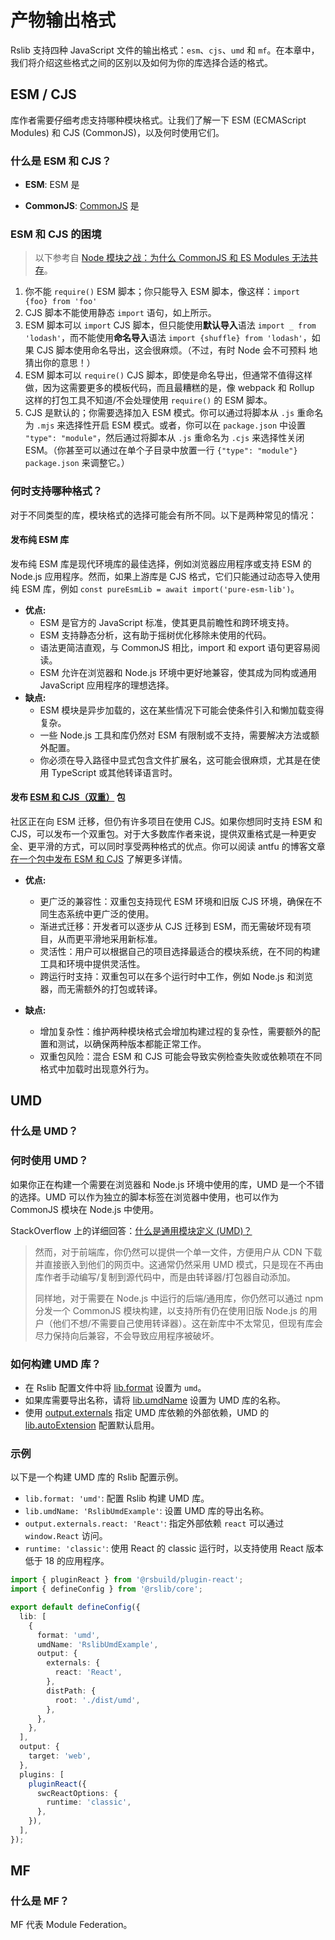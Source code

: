 
# 产物输出格式

Rslib 支持四种 JavaScript 文件的输出格式：`esm`、`cjs`、`umd` 和 `mf`。在本章中，我们将介绍这些格式之间的区别以及如何为你的库选择合适的格式。

## ESM / CJS

库作者需要仔细考虑支持哪种模块格式。让我们了解一下 ESM (ECMAScript Modules) 和 CJS (CommonJS)，以及何时使用它们。

### 什么是 ESM 和 CJS？

- **ESM**: ESM 是<ESM />

- **CommonJS**: [CommonJS](https://nodejs.org/api/modules.html#modules-commonjs-modules) 是<CJS />

### ESM 和 CJS 的困境

> 以下参考自 [Node 模块之战：为什么 CommonJS 和 ES Modules 无法共存](https://redfin.engineering/node-modules-at-war-why-commonjs-and-es-modules-cant-get-along-9617135eeca1)。

1. 你不能 `require()` ESM 脚本；你只能导入 ESM 脚本，像这样：`import {foo} from 'foo'`
2. CJS 脚本不能使用静态 `import` 语句，如上所示。
3. ESM 脚本可以 `import` CJS 脚本，但只能使用**默认导入**语法 `import _ from 'lodash'`，而不能使用**命名导入**语法 `import {shuffle} from 'lodash'`，如果 CJS 脚本使用命名导出，这会很麻烦。（不过，有时 Node 会不可预料 地猜出你的意思！）
4. ESM 脚本可以 `require()` CJS 脚本，即使是命名导出，但通常不值得这样做，因为这需要更多的模板代码，而且最糟糕的是，像 webpack 和 Rollup 这样的打包工具不知道/不会处理使用 `require()` 的 ESM 脚本。
5. CJS 是默认的；你需要选择加入 ESM 模式。你可以通过将脚本从 `.js` 重命名为 `.mjs` 来选择性开启 ESM 模式。或者，你可以在 `package.json` 中设置 `"type": "module"`，然后通过将脚本从 `.js` 重命名为 `.cjs` 来选择性关闭 ESM。（你甚至可以通过在单个子目录中放置一行 `{"type": "module"}` `package.json` 来调整它。）

### 何时支持哪种格式？

对于不同类型的库，模块格式的选择可能会有所不同。以下是两种常见的情况：

#### 发布纯 ESM 库

发布纯 ESM 库是现代环境库的最佳选择，例如浏览器应用程序或支持 ESM 的 Node.js 应用程序。然而，如果上游库是 CJS 格式，它们只能通过动态导入使用纯 ESM 库，例如 `const pureEsmLib = await import('pure-esm-lib')`。

- **优点:**
  - ESM 是官方的 JavaScript 标准，使其更具前瞻性和跨环境支持。
  - ESM 支持静态分析，这有助于摇树优化移除未使用的代码。
  - 语法更简洁直观，与 CommonJS 相比，import 和 export 语句更容易阅读。
  - ESM 允许在浏览器和 Node.js 环境中更好地兼容，使其成为同构或通用 JavaScript 应用程序的理想选择。
- **缺点:**
  - ESM 模块是异步加载的，这在某些情况下可能会使条件引入和懒加载变得复杂。
  - 一些 Node.js 工具和库仍然对 ESM 有限制或不支持，需要解决方法或额外配置。
  - 你必须在导入路径中显式包含文件扩展名，这可能会很麻烦，尤其是在使用 TypeScript 或其他转译语言时。

#### 发布 [ESM 和 CJS（双重）](https://antfu.me/posts/publish-esm-and-cjs#compatibility) 包

社区正在向 ESM 迁移，但仍有许多项目在使用 CJS。如果你想同时支持 ESM 和 CJS，可以发布一个双重包。对于大多数库作者来说，提供双重格式是一种更安全、更平滑的方式，可以同时享受两种格式的优点。你可以阅读 antfu 的博客文章 [在一个包中发布 ESM 和 CJS](https://antfu.me/posts/publish-esm-and-cjs) 了解更多详情。

- **优点:**

  - 更广泛的兼容性：双重包支持现代 ESM 环境和旧版 CJS 环境，确保在不同生态系统中更广泛的使用。
  - 渐进式迁移：开发者可以逐步从 CJS 迁移到 ESM，而无需破坏现有项目，从而更平滑地采用新标准。
  - 灵活性：用户可以根据自己的项目选择最适合的模块系统，在不同的构建工具和环境中提供灵活性。
  - 跨运行时支持：双重包可以在多个运行时中工作，例如 Node.js 和浏览器，而无需额外的打包或转译。

- **缺点:**

  - 增加复杂性：维护两种模块格式会增加构建过程的复杂性，需要额外的配置和测试，以确保两种版本都能正常工作。
  - 双重包风险：混合 ESM 和 CJS 可能会导致实例检查失败或依赖项在不同格式中加载时出现意外行为。

## UMD

### 什么是 UMD？

<UMD />

### 何时使用 UMD？

如果你正在构建一个需要在浏览器和 Node.js 环境中使用的库，UMD 是一个不错的选择。UMD 可以作为独立的脚本标签在浏览器中使用，也可以作为 CommonJS 模块在 Node.js 中使用。

StackOverflow 上的详细回答：[什么是通用模块定义 (UMD)？](https://stackoverflow.com/a/77284527/8063488)

> 然而，对于前端库，你仍然可以提供一个单一文件，方便用户从 CDN 下载并直接嵌入到他们的网页中。这通常仍然采用 UMD 模式，只是现在不再由库作者手动编写/复制到源代码中，而是由转译器/打包器自动添加。
>
> 同样地，对于需要在 Node.js 中运行的后端/通用库，你仍然可以通过 npm 分发一个 CommonJS 模块构建，以支持所有仍在使用旧版 Node.js 的用户（他们不想/不需要自己使用转译器）。这在新库中不太常见，但现有库会尽力保持向后兼容，不会导致应用程序被破坏。

### 如何构建 UMD 库？

- 在 Rslib 配置文件中将 [lib.format](/config/lib/format) 设置为 `umd`。
- 如果库需要导出名称，请将 [lib.umdName](/config/lib/umd-name) 设置为 UMD 库的名称。
- 使用 [output.externals](/config/rsbuild/output#outputexternals) 指定 UMD 库依赖的外部依赖，UMD 的 [lib.autoExtension](/config/lib/auto-extension) 配置默认启用。

### 示例

以下是一个构建 UMD 库的 Rslib 配置示例。

- `lib.format: 'umd'`: 配置 Rslib 构建 UMD 库。
- `lib.umdName: 'RslibUmdExample'`: 设置 UMD 库的导出名称。
- `output.externals.react: 'React'`: 指定外部依赖 `react` 可以通过 `window.React` 访问。
- `runtime: 'classic'`: 使用 React 的 classic 运行时，以支持使用 React 版本低于 18 的应用程序。

```ts title="rslib.config.ts" {7-12,22}
import { pluginReact } from '@rsbuild/plugin-react';
import { defineConfig } from '@rslib/core';

export default defineConfig({
  lib: [
    {
      format: 'umd',
      umdName: 'RslibUmdExample',
      output: {
        externals: {
          react: 'React',
        },
        distPath: {
          root: './dist/umd',
        },
      },
    },
  ],
  output: {
    target: 'web',
  },
  plugins: [
    pluginReact({
      swcReactOptions: {
        runtime: 'classic',
      },
    }),
  ],
});
```

## MF

### 什么是 MF？

MF 代表 Module Federation。<MF />
